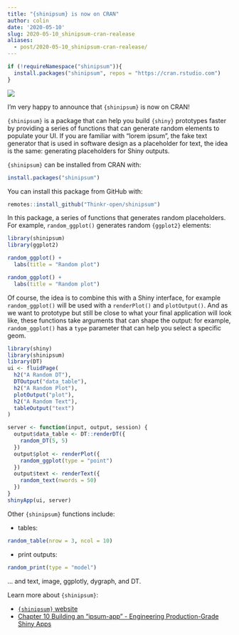 ```yaml
---
title: "{shinipsum} is now on CRAN"
author: colin
date: '2020-05-10'
slug: 2020-05-10_shinipsum-cran-realease
aliases:
  - post/2020-05-10_shinipsum-cran-realease/
---
```


```r
if (!requireNamespace("shinipsum")){
  install.packages("shinipsum", repos = "https://cran.rstudio.com")
}
```

![](featured.png)


I'm very happy to announce that `{shinipsum}` is now on CRAN!

`{shinipsum}` is a package that can help you build `{shiny}` prototypes faster by providing a series of functions that can generate random elements to populate your UI.
If you are familiar with "lorem ipsum", the fake text generator that is used in software design as a placeholder for text, the idea is the same: generating placeholders for Shiny outputs.

`{shinipsum}` can be installed from CRAN with:

```r
install.packages("shinipsum")
```

You can install this package from GitHub with:

```r
remotes::install_github("Thinkr-open/shinipsum")
```

In this package, a series of functions that generates random placeholders.
For example, `random_ggplot()` generates random `{ggplot2}` elements:

```r
library(shinipsum)
library(ggplot2)
```


```r
random_ggplot() +
  labs(title = "Random plot")
```

```r
random_ggplot() +
  labs(title = "Random plot")
```

Of course, the idea is to combine this with a Shiny interface, for example `random_ggplot()` will be used with a `renderPlot()` and `plotOutput()`.
And as we want to prototype but still be close to what your final application will look like, these functions take arguments that can shape the output: for example, `random_ggplot()` has a `type` parameter that can help you select a specific geom.

```r
library(shiny)
library(shinipsum)
library(DT)
ui <- fluidPage(
  h2("A Random DT"),
  DTOutput("data_table"),
  h2("A Random Plot"),
  plotOutput("plot"),
  h2("A Random Text"),
  tableOutput("text")
)

server <- function(input, output, session) {
  output$data_table <- DT::renderDT({
    random_DT(5, 5)
  })
  output$plot <- renderPlot({
    random_ggplot(type = "point")
  })
  output$text <- renderText({
    random_text(nwords = 50)
  })
}
shinyApp(ui, server)
```


Other `{shinipsum}` functions include:

+ tables:

```r
random_table(nrow = 3, ncol = 10)
```

+ print outputs:

```r
random_print(type = "model")
```

... and text, image, ggplotly, dygraph, and DT.

Learn more about `{shinipsum}`:

+ [`{shinipsum}` website](https://thinkr-open.github.io/shinipsum/)
+ [Chapter 10 Building an “ipsum-app” - Engineering Production-Grade Shiny Apps](https://engineering-shiny.org/stepprotopype.html)
